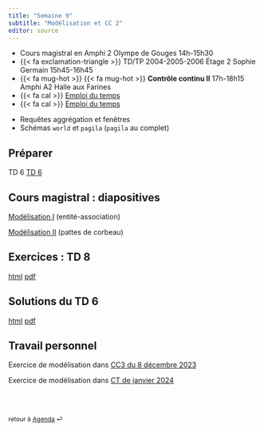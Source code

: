 ```yaml
---
title: "Semaine 9"
subtitle: "Modélisation et CC 2"
editor: source
---
```

 
::: callout-important

- Cours magistral en Amphi 2 Olympe de Gouges 14h-15h30
- {{< fa exclamation-triangle >}} TD/TP 2004-2005-2006 Étage 2 Sophie Germain 15h45-16h45
- {{< fa mug-hot >}} {{< fa mug-hot >}} **Contrôle continu II** 17h-18h15 Amphi A2 Halle aux Farines
- {{< fa cal >}} [Emploi du temps](https://edt.math.univ-paris-diderot.fr/#/parcours/ingemath/l3)
- {{< fa cal >}} [Emploi du temps](https://edt.math.univ-paris-diderot.fr/#/parcours/miashs/l3)



:::

::: {.callout-caution title="CC 2 de 17h à 18h15"}

- Requêtes aggrégation et fenêtres 
- Schémas `world` et `pagila` (`pagila` au complet)

:::


## Préparer

TD 6 [TD 6](/workshops/td6.html) 

## Cours magistral : diapositives

[Modélisation I](/slides/Modelisation_1.qmd) (entité-association)

[Modélisation II](/slides/Modelisation_2.qmd) (pattes de corbeau)

## Exercices : TD 8

[html](/workshops/td8.html)  [pdf](/workshops/td8.pdf)

## Solutions du  TD 6  

[html](/solutions/td6.html)  [pdf](/solutions/td6.pdf)


## Travail personnel

Exercice de modélisation dans [CC3 du 8 décembre 2023](/exams/cc3-2023-12-08.qmd) 

Exercice de modélisation dans [CT de janvier 2024](/exams/ct-2024-01-08.qmd)

<br><br>

::: {style="font-size: 0.875em;"}
retour à [Agenda](/ "Agenda du cours") ⏎
:::
